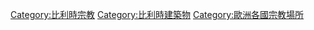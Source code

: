 {{Commons category|Religious buildings in Belgium}}

[[Category:比利時宗教|Category:比利時宗教]]
[[Category:比利時建築物|Category:比利時建築物]]
[[Category:歐洲各國宗教場所|Category:歐洲各國宗教場所]]